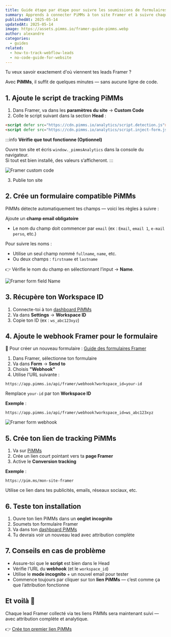 ```yaml
---
title: Guide étape par étape pour suivre les soumissions de formulaires Framer avec PiMMs
summary: Apprends à connecter PiMMs à ton site Framer et à suivre chaque soumission de formulaire avec une attribution complète — sans coder.
publishedAt: 2025-05-14
updatedAt: 2025-05-14
image: https://assets.pimms.io/framer-guide-pimms.webp
author: alexandre
categories:
  - guides
related:
  - how-to-track-webflow-leads
  - no-code-guide-for-website
---
```


Tu veux savoir exactement d'où viennent tes leads Framer ?

Avec **PiMMs**, il suffit de quelques minutes — sans aucune ligne de code.

<LinkCard
  href="/blog/no-code-guide-for-website"
  title="Tu souhaites tracker des outils externes ?"
  description="Lis cet autre guide si ton site contient des liens vers des outils comme Cal.com, Tally, Stripe, etc."
/>

## 1. Ajoute le script de tracking PiMMs

1. Dans Framer, va dans les **paramètres du site** → **Custom Code**
2. Colle le script suivant dans la section **Head** :

```html
<script defer src="https://cdn.pimms.io/analytics/script.detection.js"></script>
<script defer src="https://cdn.pimms.io/analytics/script.inject-form.js"></script>
```

:::info
**Vérifie que tout fonctionne (Optionnel)**

Ouvre ton site et écris `window._pimmsAnalytics` dans la console du navigateur.  
Si tout est bien installé, des valeurs s’afficheront.
:::

![Framer custom code](https://assets.pimms.io/framer-custom-code.webp)

3. Publie ton site

## 2. Crée un formulaire compatible PiMMs

PiMMs détecte automatiquement tes champs — voici les règles à suivre :

Ajoute un **champ email obligatoire**  
- Le nom du champ doit commencer par `email` (ex : `Email`, `email 1`, `e-mail perso`, etc.)

Pour suivre les noms :  
- Utilise un seul champ nommé `fullname`, `name`, etc.  
- Ou deux champs : `firstname` et `lastname`

👉 Vérifie le nom du champ en sélectionnant l’input → **Name**.

![Framer form field Name](https://assets.pimms.io/framer-form-field-name.webp)

## 3. Récupère ton Workspace ID

1. Connecte-toi à ton [dashboard PiMMs](https://app.pimms.io)
2. Va dans **Settings** → **Workspace ID**
3. Copie ton ID (ex : `ws_abc123xyz`)

## 4. Ajoute le webhook Framer pour le formulaire

📘 Pour créer un nouveau formulaire : [Guide des formulaires Framer](https://www.framer.com/features/forms/)

1. Dans Framer, sélectionne ton formulaire
2. Va dans **Form** → **Send to**
3. Choisis **"Webhook"**
4. Utilise l’URL suivante :

```
https://app.pimms.io/api/framer/webhook?workspace_id=your-id
```

Remplace `your-id` par ton **Workspace ID**

**Exemple** :

```
https://app.pimms.io/api/framer/webhook?workspace_id=ws_abc123xyz
```

![Framer form webhook](https://assets.pimms.io/framer-form-webhook.webp?v=2)

## 5. Crée ton lien de tracking PiMMs

1. Va sur [PiMMs](https://app.pimms.io)
2. Crée un lien court pointant vers ta **page Framer**
3. Active le **Conversion tracking**

**Exemple** :

```
https://pim.ms/mon-site-framer
```

Utilise ce lien dans tes publicités, emails, réseaux sociaux, etc.

## 6. Teste ton installation

1. Ouvre ton lien PiMMs dans un **onglet incognito**
2. Soumets ton formulaire Framer
3. Va dans ton [dashboard PiMMs](https://app.pimms.io)
4. Tu devrais voir un nouveau lead avec attribution complète

## 7. Conseils en cas de problème

- Assure-toi que le **script** est bien dans le Head
- Vérifie l’URL du **webhook** (et le `workspace_id`)
- Utilise le **mode incognito** + un nouvel email pour tester
- Commence toujours par cliquer sur ton **lien PiMMs** — c’est comme ça que l’attribution fonctionne

## Et voilà 🎉

Chaque lead Framer collecté via tes liens PiMMs sera maintenant suivi — avec attribution complète et analytique.

👉 [Crée ton premier lien PiMMs](https://app.pimms.io)
